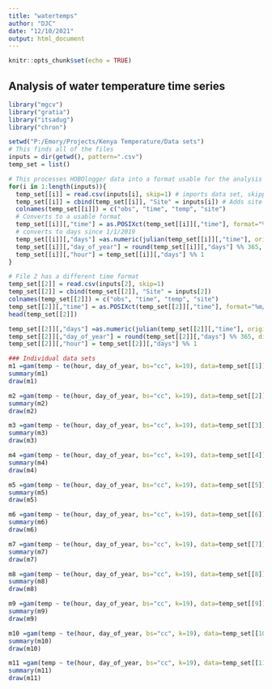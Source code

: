 ---
title: "watertemps"
author: "DJC"
date: "12/10/2021"
output: html_document
---

```{r setup, include=FALSE}
knitr::opts_chunk$set(echo = TRUE)
```

## Analysis of water temperature time series



```{r packages}

library("mgcv")
library("gratia")
library("itsadug")
library("chron")

```


```{r import_data}

setwd("P:/Emory/Projects/Kenya Temperature/Data sets")
# This finds all of the files
inputs = dir(getwd(), pattern=".csv")
temp_set = list()

# This processes HOBOlogger data into a format usable for the analysis
for(i in 1:length(inputs)){
  temp_set[[i]] = read.csv(inputs[i], skip=1) # imports data set, skipping over HOBO-logger formatting
  temp_set[[i]] = cbind(temp_set[[i]], "Site" = inputs[i]) # Adds site name
  colnames(temp_set[[i]]) = c("obs", "time", "temp", "site")
  # Converts to a usable format
  temp_set[[i]][,"time"] = as.POSIXct(temp_set[[i]][,"time"], format="%m/%d/%Y %I:%M:%S %p")
  # converts to days since 1/1/2019
  temp_set[[i]][,"days"] =as.numeric(julian(temp_set[[i]][,"time"], origin="0018-01-01 LMT"))
  temp_set[[i]][,"day_of_year"] = round(temp_set[[i]][,"days"] %% 365, digits=0)
  temp_set[[i]][,"hour"] = temp_set[[i]][,"days"] %% 1
}

# File 2 has a different time format
temp_set[[2]] = read.csv(inputs[2], skip=1)
temp_set[[2]] = cbind(temp_set[[2]], "Site" = inputs[2])
colnames(temp_set[[2]]) = c("obs", "time", "temp", "site")
temp_set[[2]][,"time"] = as.POSIXct(temp_set[[2]][,"time"], format="%m/%d/%y %I:%M %p")
head(temp_set[[2]])

temp_set[[2]][,"days"] =as.numeric(julian(temp_set[[2]][,"time"], origin="0018-01-01 LMT"))
temp_set[[2]][,"day_of_year"] = round(temp_set[[2]][,"days"] %% 365, digits=0)
temp_set[[2]][,"hour"] = temp_set[[2]][,"days"] %% 1

```

```{r GAMMs}

### Individual data sets
m1 =gam(temp ~ te(hour, day_of_year, bs="cc", k=19), data=temp_set[[1]])
summary(m1)
draw(m1)

m2 =gam(temp ~ te(hour, day_of_year, bs="cc", k=19), data=temp_set[[2]])
summary(m2)
draw(m2)

m3 =gam(temp ~ te(hour, day_of_year, bs="cc", k=19), data=temp_set[[3]])
summary(m3)
draw(m3)

m4 =gam(temp ~ te(hour, day_of_year, bs="cc", k=19), data=temp_set[[4]])
summary(m4)
draw(m4)

m5 =gam(temp ~ te(hour, day_of_year, bs="cc", k=19), data=temp_set[[5]])
summary(m5)
draw(m5)

m6 =gam(temp ~ te(hour, day_of_year, bs="cc", k=19), data=temp_set[[6]])
summary(m6)
draw(m6)

m7 =gam(temp ~ te(hour, day_of_year, bs="cc", k=19), data=temp_set[[7]])
summary(m7)
draw(m7)

m8 =gam(temp ~ te(hour, day_of_year, bs="cc", k=19), data=temp_set[[8]])
summary(m8)
draw(m8)

m9 =gam(temp ~ te(hour, day_of_year, bs="cc", k=19), data=temp_set[[9]])
summary(m9)
draw(m9)

m10 =gam(temp ~ te(hour, day_of_year, bs="cc", k=19), data=temp_set[[10]])
summary(m10)
draw(m10)

m11 =gam(temp ~ te(hour, day_of_year, bs="cc", k=19), data=temp_set[[11]])
summary(m11)
draw(m11)

```

